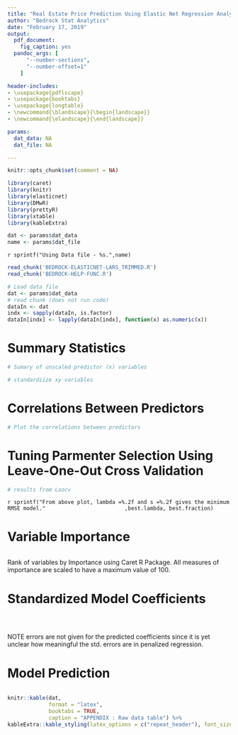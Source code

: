 ```yaml
---
title: "Real Estate Price Prediction Using Elastic Net Regression Analysis"
author: "Bedrock Stat Analytics"
date: "February 17, 2019"
output: 
  pdf_document:
    fig_caption: yes
  pandoc_args: [
      "--number-sections",
      "--number-offset=1"
    ]

header-includes:
- \usepackage{pdflscape}
- \usepackage{booktabs}
- \usepackage{longtable}
- \newcommand{\blandscape}{\begin{landscape}}
- \newcommand{\elandscape}{\end{landscape}}

params:
  dat_data: NA
  dat_file: NA

---
```

<style type="text/css">

h1.title {
  font-size: 24px;
  font-weight: normal;
}
h3 {
  font-weight:normal;
}
.reveal section img { 
  background:none; 
  border:none; 
  box-shadow:none; 
  }
</style>

```r
knitr::opts_chunk$set(comment = NA)
```


```r
library(caret)
library(knitr)
library(elasticnet)
library(DMwR)
library(prettyR)
library(xtable)
library(kableExtra)
```

```r
dat <- params$dat_data
name <- params$dat_file
``` 
`r sprintf("Using Data file - %s.",name) `

```r
read_chunk('BEDROCK-ELASTICNET-LARS_TRIMMED.R')
read_chunk('BEDROCK-HELP-FUNC.R')
```

```r
# Load data file
dat <- params$dat_data
# read chunk (does not run code)
dataIn <- dat
indx <- sapply(dataIn, is.factor)
dataIn[indx] <- lapply(dataIn[indx], function(x) as.numeric(x))
```


# Summary Statistics
```r
# Sumary of unscaled predictor (x) variables  
```
```r
# standardiize xy variables
```

# Correlations Between Predictors
```r
# Plot the correlations between predictors
```

# Tuning Parmenter Selection Using Leave-One-Out Cross Validation
```r
# results from Loocv
```
`r sprintf("From above plot, lambda =%.2f and s =%.2f gives the minimum RMSE model."
                        ,best.lambda, best.fraction) `


# Variable Importance
```r
```

Rank of variables by Importance using Caret R Package. All measures of importance are scaled to have a maximum value of 100.

# Standardized Model Coefficients
```r
```
```r
```
```r
```
NOTE errors are not given for the predicted coefficients since it is yet unclear how meaningful the std. errors are in penalized regression.


# Model Prediction
```r
```


\blandscape 
```r
knitr::kable(dat, 
             format = "latex",
             booktabs = TRUE,
             caption = "APPENDIX : Raw data table") %>%
kableExtra::kable_styling(latex_options = c("repeat_header"), font_size = 7) 
``` 
\elandscape 
